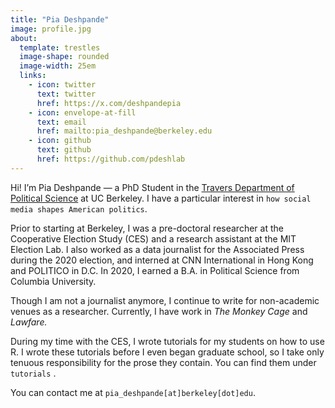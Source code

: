 ```yaml
---
title: "Pia Deshpande"
image: profile.jpg
about:
  template: trestles
  image-shape: rounded
  image-width: 25em
  links:
    - icon: twitter
      text: twitter
      href: https://x.com/deshpandepia
    - icon: envelope-at-fill
      text: email
      href: mailto:pia_deshpande@berkeley.edu
    - icon: github
      text: github
      href: https://github.com/pdeshlab
---
```


Hi! I'm Pia Deshpande — a PhD Student in the [Travers Department of Political Science](https://polisci.berkeley.edu/) at UC Berkeley. I have a particular interest in `how social media shapes American politics`.

Prior to starting at Berkeley, I was a pre-doctoral researcher at the Cooperative Election Study (CES) and a research assistant at the MIT Election Lab. I also worked as a data journalist for the Associated Press during the 2020 election, and interned at CNN International in Hong Kong and POLITICO in D.C. In 2020, I earned a B.A. in Political Science from Columbia University. 

Though I am not a journalist anymore, I continue to write for non-academic venues as a researcher. Currently, I have work in *The Monkey Cage* and *Lawfare.*

During my time with the CES, I wrote tutorials for my students on how to use R. I wrote these tutorials before I even began graduate school, so I take only tenuous responsibility for the prose they contain. You can find them under `tutorials` .

You can contact me at `pia_deshpande[at]berkeley[dot]edu`.
